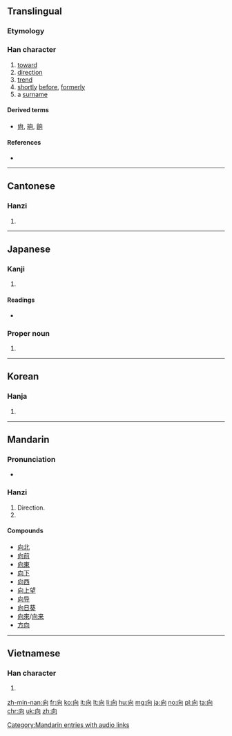 <!--{{also|嚮|曏}}-->
{{also|何|同|回}}
==Translingual==
{{stroke order}}

===Etymology===
{{Han compound|宀|口|t1=house|t2=window|ls=ic}}

===Han character===
{{Han char|rn=30|rad=口|as=03|sn=6|four=27220|canj=HBR|ids=⿱丿冋}}

# [[toward]]
# [[direction]]
# [[trend]]
# [[shortly]] [[before]], [[formerly]]
# a [[surname]]

====Derived terms====
* [[尙]], [[珦]], [[餉]]

====References====
* {{Han ref|kx=0176.040|dkj=03301|dj=0393.040|hdz=10579.080|uh=5411|ud=21521|bh=A656|bd=42582}}

----

==Cantonese==

===Hanzi===
{{yue-hanzi|jyut=[[hoeng3]]|y=heung3|tra=曏}}

# {{defn|lang=yue|sort=口03}}

----

==Japanese==

===Kanji===
{{ja-kanji|grade=3|rs=口03}}

# {{defn|lang=ja|sort=口03}}

====Readings====
* {{ja-readings
|goon=[[こう]] (kō)
|kanon=[[きょう]] (kyō)
|on=[[しょう]] (shō)
|kun=[[むく]] (muku), [[むかう]] (mukau), [[さきに]] (sakini)
|corekun=[[む]]}}

===Proper noun===
{{ja-pos|むかい|proper}}

# {{surname|lang=ja|sort=むかい}}

----

==Korean==

===Hanja===
{{ko-hanja|hangeul=[[향]], [[상]]|rv=hyang, sang|mr=hyang, sang}}

# {{defn|lang=ko|sort=口03}}

----

==Mandarin==

===Pronunciation===
* {{audio|zh-xiàng.ogg|audio|lang=cmn}}

===Hanzi===
{{cmn-hanzi|pin=[[chà]] ([[cha4]]), [[xiàng]] ([[xiang4]]), [[zhā]] ([[zha1]])|wg=ch'a<sup>4</sup>, hsiang<sup>4</sup>, cha<sup>1</sup>}}

# Direction.
# {{defn|lang=cmn|sort=口03}}
{{cmn-hanzi|tra=曏|pin=[[xiàng]] ([[xiang4]])|wg=hsiang<sup>4</sup>}}

====Compounds====
* [[向北]]
* [[向前]]
* [[向東]]
* [[向下]]
* [[向西]]
* [[向上望]]
* [[向导]]
* [[向日葵]]
* [[向來]]/[[向来]]
* [[方向]]

[[Category:Mandarin entries with audio links]]

----

==Vietnamese==

===Han character===
{{vi-hantu|[[hướng]]|rs=口03}}

# {{defn|lang=vi|sort=口03}}

[[zh-min-nan:向]]
[[fr:向]]
[[ko:向]]
[[it:向]]
[[lt:向]]
[[li:向]]
[[hu:向]]
[[mg:向]]
[[ja:向]]
[[no:向]]
[[pl:向]]
[[ta:向]]
[[chr:向]]
[[uk:向]]
[[zh:向]]